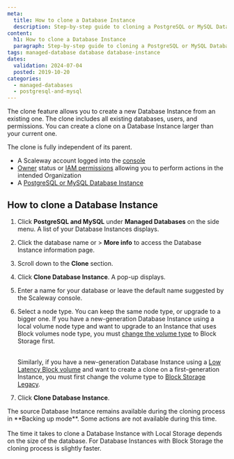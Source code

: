 ```yaml
---
meta:
  title: How to clone a Database Instance
  description: Step-by-step guide to cloning a PostgreSQL or MySQL Database Instance.
content:
  h1: How to clone a Database Instance
  paragraph: Step-by-step guide to cloning a PostgreSQL or MySQL Database Instance.
tags: managed-database database database-instance
dates:
  validation: 2024-07-04
  posted: 2019-10-20
categories:
  - managed-databases
  - postgresql-and-mysql
---
```


The clone feature allows you to create a new Database Instance from an existing one. The clone includes all existing databases, users, and permissions. You can create a clone on a Database Instance larger than your current one.

<Message type="note">
  The clone is fully independent of its parent.
</Message>

<Macro id="requirements" />

- A Scaleway account logged into the [console](https://console.scaleway.com)
- [Owner](/identity-and-access-management/iam/concepts/#owner) status or [IAM permissions](/identity-and-access-management/iam/concepts/#permission) allowing you to perform actions in the intended Organization
- A [PostgreSQL or MySQL Database Instance](/managed-databases/postgresql-and-mysql/quickstart/)

## How to clone a Database Instance

1. Click **PostgreSQL and MySQL** under **Managed Databases** on the side menu. A list of your Database Instances displays.
2. Click the database name or <Icon name="more" /> > **More info** to access the Database Instance information page.
3. Scroll down to the **Clone** section.
4. Click **Clone Database Instance**. A pop-up displays.
5. Enter a name for your database or leave the default name suggested by the Scaleway console.
6. Select a node type. You can keep the same node type, or upgrade to a bigger one.
    <Message type="important">
      If you have a new-generation Database Instance using a local volume node type and want to upgrade to an Instance that uses Block volumes node type, you must [change the volume type](/managed-databases/postgresql-and-mysql/how-to/change-volume-type/) to Block Storage first. <br /><br />

      Similarly, if you have a new-generation Database Instance using a [Low Latency Block volume](/managed-databases/postgresql-and-mysql/concepts/#block-storage-low-latency) and want to create a clone on a first-generation Instance, you must first change the volume type to [Block Storage Legacy](/managed-databases/postgresql-and-mysql/concepts/#block-storage-legacy).
    </Message>
7. Click **Clone Database Instance**.

<Message type="important">
  The source Database Instance remains available during the cloning process in **Backing up mode**. Some actions are not available during this time. <br /><br />
  The time it takes to clone a Database Instance with Local Storage depends on the size of the database. For Database Instances with Block Storage the cloning process is slightly faster.
</Message>